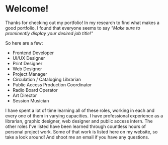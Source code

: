 # Welcome!

Thanks for checking out my portfolio! In my research to find
what makes a good portfolio, I found that everyone seems to say
_"Make sure to prominently display your desired job title!"_

So here are a few:

- Frontend Developer
- UI/UX Designer
- Print Designer
- Web Designer
- Project Manager
- Circulation / Cataloging Librarian
- Public Access Production Coordinator
- Radio Board Operator
- Art Director
- Session Musician

I have spent a lot of time learning all of these roles, working in
each and every one of them in varying capacities. I have
professional experience as a librarian, graphic designer, web
designer and public access intern. The other roles I've listed
have been learned through countless hours of personal project work.
Some of that work is listed here on my website, so take a look around! And shoot me an email if you have any questions.
